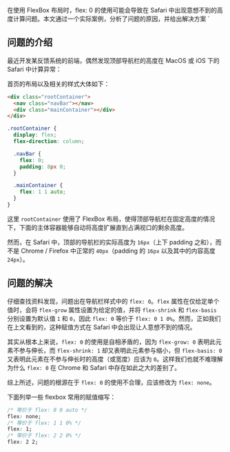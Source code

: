 
在使用 FlexBox 布局时，flex: 0 的使用可能会导致在 Safari 中出现意想不到的高度计算问题。本文通过一个实际案例，分析了问题的原因，并给出解决方案
`

## 问题的介绍

最近开发某反馈系统的前端，偶然发现顶部导航栏的高度在 MacOS 或 iOS 下的 Safari 中计算异常：

<BlogImage filePath="mistake-on-using-flexbox/mistake-on-using-flexbox-1" />

首页的布局以及相关的样式大体如下：

```html
<div class="rootContainer">
  <nav class="navBar"></nav>
  <div class="mainContainer"></div>
</div>
```

```scss
.rootContainer {
  display: flex;
  flex-direction: column;

  .navBar {
    flex: 0;
    padding: 8px 0;
  }

  .mainContainer {
    flex: 1 1 auto;
  }
}
```

这里 `rootContainer` 使用了 FlexBox 布局，使得顶部导航栏在固定高度的情况下，下面的主体容器能够自动将高度扩展直到占满视口的剩余高度。

然而，在 Safari 中，顶部的导航栏的实际高度为 `16px`（上下 padding 之和），而不是 Chrome / Firefox 中正常的 `40px`（padding 的 `16px` 以及其中的内容高度 `24px`）。

## 问题的解决

仔细查找资料发现，问题出在导航栏样式中的 `flex: 0`。`flex` 属性在仅给定单个值时，会将 `flex-grow` 属性设置为给定的值，并将 `flex-shrink` 和 `flex-basis` 分别设置为默认值 `1` 和 `0`，因此 `flex: 0` 等价于 `flex: 0 1 0%`。然而，正如我们在上文看到的，这种赋值方式在 Safari 中会出现让人意想不到的情况。

其实从根本上来说，`flex: 0` 的使用是自相矛盾的，因为 `flex-grow: 0` 表明此元素不参与伸长，而 `flex-shrink: 1` 却又表明此元素参与缩小，但 `flex-basis: 0` 又表明此元素在不参与伸长时的高度（或宽度）应该为 `0`。这样我们也就不难理解为什么 `flex: 0` 在 Chrome 和 Safari 中存在如此之大的差别了。

综上所述，问题的根源在于 `flex: 0` 的使用不合理，应该修改为 `flex: none`。

下面列举一些 flexbox 常用的赋值缩写：

```css
/* 等价于 flex: 0 0 auto */
flex: none;
/* 等价于 flex: 1 1 0% */
flex: 1;
/* 等价于 flex: 2 2 0% */
flex: 2 2;
```
